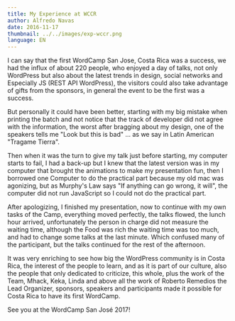 ```yaml
---
title: My Experience at WCCR
author: Alfredo Navas
date: 2016-11-17
thumbnail: ../../images/exp-wccr.png
language: EN
---
```


I can say that the first WordCamp San Jose, Costa Rica was a success, we had the influx of about 220 people, who enjoyed a day of talks, not only WordPress but also about the latest trends in design, social networks and Especially JS (REST API WordPress), the visitors could also take advantage of gifts from the sponsors, in general the event to be the first was a success.

But personally it could have been better, starting with my big mistake when printing the batch and not notice that the track of developer did not agree with the information, the worst after bragging about my design, one of the speakers tells me "Look but this is bad" ... as we say in Latin American "Tragame Tierra".

Then when it was the turn to give my talk just before starting, my computer starts to fail, I had a back-up but I knew that the latest version was in my computer that brought the animations to make my presentation fun, then I borrowed one Computer to do the practical part because my old mac was agonizing, but as Murphy's Law says "If anything can go wrong, it will", the computer did not run JavaScript so I could not do the practical part.

After apologizing, I finished my presentation, now to continue with my own tasks of the Camp, everything moved perfectly, the talks flowed, the lunch hour arrived, unfortunately the person in charge did not measure the waiting time, although the Food was rich the waiting time was too much, and had to change some talks at the last minute. Which confused many of the participant, but the talks continued for the rest of the afternoon.

It was very enriching to see how big the WordPress community is in Costa Rica, the interest of the people to learn, and as it is part of our culture, also the people that only dedicated to criticize, this whole, plus the work of the Team, Mhack, Keka, Linda and above all the work of Roberto Remedios the Lead Organizer, sponsors, speakers and participants made it possible for Costa Rica to have its first WordCamp.

See you at the WordCamp San José 2017!
